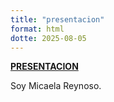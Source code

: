 ```yaml
---
title: "presentacion"
format: html
dotte: 2025-08-05
---
```


[**PRESENTACION**]{.underline}

Soy Micaela Reynoso.
